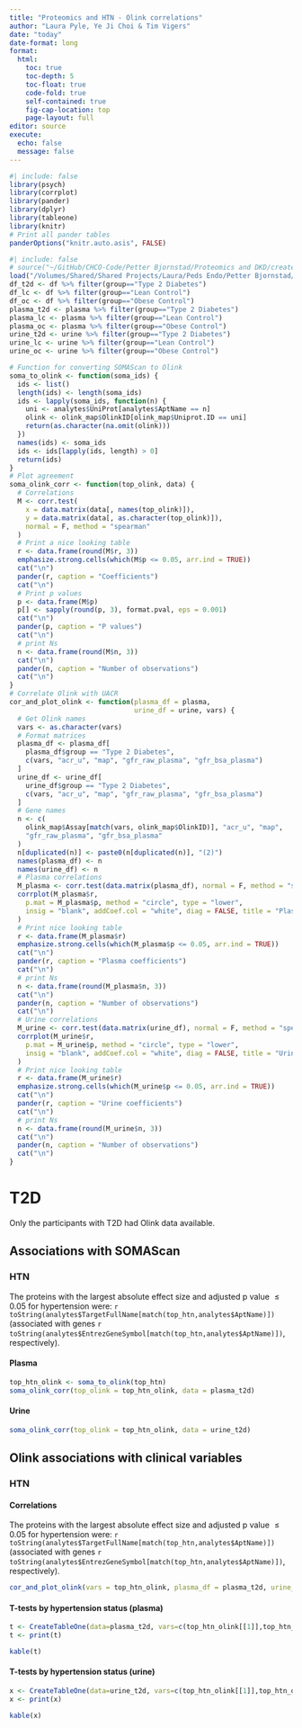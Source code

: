 ```yaml
---
title: "Proteomics and HTN - Olink correlations"
author: "Laura Pyle, Ye Ji Choi & Tim Vigers"
date: "today"
date-format: long
format:
  html:
    toc: true
    toc-depth: 5
    toc-float: true
    code-fold: true
    self-contained: true
    fig-cap-location: top
    page-layout: full
editor: source
execute:
  echo: false
  message: false
---
```


```r
#| include: false
library(psych)
library(corrplot)
library(pander)
library(dplyr)
library(tableone)
library(knitr)
# Print all pander tables
panderOptions("knitr.auto.asis", FALSE)
```

```r
#| include: false
# source("~/GitHub/CHCO-Code/Petter Bjornstad/Proteomics and DKD/create_today_dkd_analysis_dataset.R")
load("/Volumes/Shared/Shared Projects/Laura/Peds Endo/Petter Bjornstad/Proteomics and HTN/Data_Cleaned/analysis_dataset.RData")
df_t2d <- df %>% filter(group=="Type 2 Diabetes")
df_lc <- df %>% filter(group=="Lean Control")
df_oc <- df %>% filter(group=="Obese Control")
plasma_t2d <- plasma %>% filter(group=="Type 2 Diabetes")
plasma_lc <- plasma %>% filter(group=="Lean Control")
plasma_oc <- plasma %>% filter(group=="Obese Control")
urine_t2d <- urine %>% filter(group=="Type 2 Diabetes")
urine_lc <- urine %>% filter(group=="Lean Control")
urine_oc <- urine %>% filter(group=="Obese Control")
```

```r
# Function for converting SOMAScan to Olink
soma_to_olink <- function(soma_ids) {
  ids <- list()
  length(ids) <- length(soma_ids)
  ids <- lapply(soma_ids, function(n) {
    uni <- analytes$UniProt[analytes$AptName == n]
    olink <- olink_map$OlinkID[olink_map$Uniprot.ID == uni]
    return(as.character(na.omit(olink)))
  })
  names(ids) <- soma_ids
  ids <- ids[lapply(ids, length) > 0]
  return(ids)
}
# Plot agreement
soma_olink_corr <- function(top_olink, data) {
  # Correlations
  M <- corr.test(
    x = data.matrix(data[, names(top_olink)]),
    y = data.matrix(data[, as.character(top_olink)]),
    normal = F, method = "spearman"
  )
  # Print a nice looking table
  r <- data.frame(round(M$r, 3))
  emphasize.strong.cells(which(M$p <= 0.05, arr.ind = TRUE))
  cat("\n")
  pander(r, caption = "Coefficients")
  cat("\n")
  # Print p values
  p <- data.frame(M$p)
  p[] <- sapply(round(p, 3), format.pval, eps = 0.001)
  cat("\n")
  pander(p, caption = "P values")
  cat("\n")
  # print Ns
  n <- data.frame(round(M$n, 3))
  cat("\n")
  pander(n, caption = "Number of observations")
  cat("\n")
}
# Correlate Olink with UACR
cor_and_plot_olink <- function(plasma_df = plasma,
                               urine_df = urine, vars) {
  # Get Olink names
  vars <- as.character(vars)
  # Format matrices
  plasma_df <- plasma_df[
    plasma_df$group == "Type 2 Diabetes",
    c(vars, "acr_u", "map", "gfr_raw_plasma", "gfr_bsa_plasma")
  ]
  urine_df <- urine_df[
    urine_df$group == "Type 2 Diabetes",
    c(vars, "acr_u", "map", "gfr_raw_plasma", "gfr_bsa_plasma")
  ]
  # Gene names
  n <- c(
    olink_map$Assay[match(vars, olink_map$OlinkID)], "acr_u", "map",
    "gfr_raw_plasma", "gfr_bsa_plasma"
  )
  n[duplicated(n)] <- paste0(n[duplicated(n)], "(2)")
  names(plasma_df) <- n
  names(urine_df) <- n
  # Plasma correlations
  M_plasma <- corr.test(data.matrix(plasma_df), normal = F, method = "spearman")
  corrplot(M_plasma$r,
    p.mat = M_plasma$p, method = "circle", type = "lower",
    insig = "blank", addCoef.col = "white", diag = FALSE, title = "Plasma"
  )
  # Print nice looking table
  r <- data.frame(M_plasma$r)
  emphasize.strong.cells(which(M_plasma$p <= 0.05, arr.ind = TRUE))
  cat("\n")
  pander(r, caption = "Plasma coefficients")
  cat("\n")
  # print Ns
  n <- data.frame(round(M_plasma$n, 3))
  cat("\n")
  pander(n, caption = "Number of observations")
  cat("\n")
  # Urine correlations
  M_urine <- corr.test(data.matrix(urine_df), normal = F, method = "spearman")
  corrplot(M_urine$r,
    p.mat = M_urine$p, method = "circle", type = "lower",
    insig = "blank", addCoef.col = "white", diag = FALSE, title = "Urine"
  )
  # Print nice looking table
  r <- data.frame(M_urine$r)
  emphasize.strong.cells(which(M_urine$p <= 0.05, arr.ind = TRUE))
  cat("\n")
  pander(r, caption = "Urine coefficients")
  cat("\n")
  # print Ns
  n <- data.frame(round(M_urine$n, 3))
  cat("\n")
  pander(n, caption = "Number of observations")
  cat("\n")
}

```


# T2D

Only the participants with T2D had Olink data available.

## Associations with SOMAScan

### HTN

The proteins with the largest absolute effect size and adjusted p value $\leq 0.05$ for hypertension were: `r toString(analytes$TargetFullName[match(top_htn,analytes$AptName)])` (associated with genes `r toString(analytes$EntrezGeneSymbol[match(top_htn,analytes$AptName)])`, respectively).

#### Plasma

```r
top_htn_olink <- soma_to_olink(top_htn)
soma_olink_corr(top_olink = top_htn_olink, data = plasma_t2d)
```

#### Urine

```r
soma_olink_corr(top_olink = top_htn_olink, data = urine_t2d)
```

## Olink associations with clinical variables

### HTN

#### Correlations

The proteins with the largest absolute effect size and adjusted p value $\leq 0.05$ for hypertension were: `r toString(analytes$TargetFullName[match(top_htn,analytes$AptName)])` (associated with genes `r toString(analytes$EntrezGeneSymbol[match(top_htn,analytes$AptName)])`, respectively).

```r
cor_and_plot_olink(vars = top_htn_olink, plasma_df = plasma_t2d, urine_df = urine_t2d)
```

#### T-tests by hypertension status (plasma)

```r
t <- CreateTableOne(data=plasma_t2d, vars=c(top_htn_olink[[1]],top_htn_olink[[2]]), strata="htn")
t <- print(t)
```

```r
kable(t)
```

#### T-tests by hypertension status (urine)

```r
x <- CreateTableOne(data=urine_t2d, vars=c(top_htn_olink[[1]],top_htn_olink[[2]]), strata="htn")
x <- print(x)
```

```r
kable(x)
```